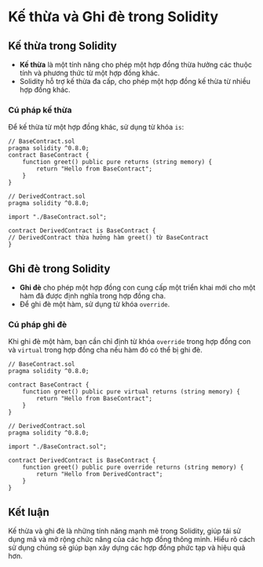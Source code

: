 # Kế thừa và Ghi đè trong Solidity

<YouTubePlayer videoId="zXiyWF99F_8"/>


## Kế thừa trong Solidity
- **Kế thừa** là một tính năng cho phép một hợp đồng thừa hưởng các thuộc tính và phương thức từ một hợp đồng khác.
- Solidity hỗ trợ kế thừa đa cấp, cho phép một hợp đồng kế thừa từ nhiều hợp đồng khác.

### Cú pháp kế thừa
Để kế thừa từ một hợp đồng khác, sử dụng từ khóa `is`:

```solidity
// BaseContract.sol
pragma solidity ^0.8.0;
contract BaseContract {
    function greet() public pure returns (string memory) {
        return "Hello from BaseContract";
    }
}
```

```solidity
// DerivedContract.sol
pragma solidity ^0.8.0;

import "./BaseContract.sol";

contract DerivedContract is BaseContract {
// DerivedContract thừa hưởng hàm greet() từ BaseContract
}
```


## Ghi đè trong Solidity
- **Ghi đè** cho phép một hợp đồng con cung cấp một triển khai mới cho một hàm đã được định nghĩa trong hợp đồng cha.
- Để ghi đè một hàm, sử dụng từ khóa `override`.

### Cú pháp ghi đè
Khi ghi đè một hàm, bạn cần chỉ định từ khóa `override` trong hợp đồng con và `virtual` trong hợp đồng cha nếu hàm đó có thể bị ghi đè.

```solidity
// BaseContract.sol
pragma solidity ^0.8.0;

contract BaseContract {
    function greet() public pure virtual returns (string memory) {
        return "Hello from BaseContract";
    }
}
```

```solidity
// DerivedContract.sol
pragma solidity ^0.8.0;

import "./BaseContract.sol";

contract DerivedContract is BaseContract {
    function greet() public pure override returns (string memory) {
        return "Hello from DerivedContract";
    }
}
```

## Kết luận
Kế thừa và ghi đè là những tính năng mạnh mẽ trong Solidity, giúp tái sử dụng mã và mở rộng chức năng của các hợp đồng thông minh. Hiểu rõ cách sử dụng chúng sẽ giúp bạn xây dựng các hợp đồng phức tạp và hiệu quả hơn.